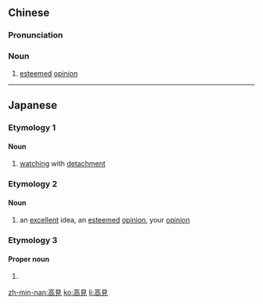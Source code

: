 {{also|高见}}
==Chinese==
{{zh-forms|s=高见}}

===Pronunciation===
{{zh-pron
|m=gāojiàn
|c=gou1 gin3
|mn=ko-kiàn
|cat=n
}}

===Noun===
{{zh-noun}}

# {{lb|zh|literary}} [[esteemed]] [[opinion]]

----

==Japanese==
{{ja-kanjitab|高|見}}

===Etymology 1===

====Noun====
{{ja-noun|こうけん}}
# [[watch]]ing with [[detachment]]

===Etymology 2===

====Noun====
{{ja-noun|たかみ}}
# an [[excellent]] idea, an [[esteemed]] [[opinion]], your [[opinion]]

===Etymology 3===

====Proper noun====
{{ja-pos|たかみ|proper}}

# {{surname|lang=ja|sort=たかみ}}

[[zh-min-nan:高見]]
[[ko:高見]]
[[li:高見]]